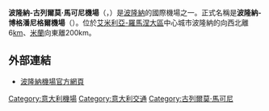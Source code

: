 {{Infobox Airport |
  airport_name =博洛尼亚-博格潘尼格尔机场<br /><small>Aeroporto di Bologna-Borgo Panigale</small>|
  nativename = 古列尔莫·马可尼机场 |
  photo = Aeroporto BO 02.JPG|
  type = 商用|
  run by = Aeroporto Guglielmo Marconi di Bologna S.p.A.|
  city = [[博洛尼亚|博洛尼亚]] |
  elevation = 38-{zh-hans:英尺; zh-hant:呎;}-（5米） |
  coordinates  = {{coord|44|32|07.60|N|11|17|019.20|E|type:airport}}|
  IATA = BLQ |
  ICAO = LIPE |
  runway1_heading = 12/30 |
  runway1_feet =  10,856 |
  runway1_meter = 2,800 |
  runway1_surface = 沥青|
  runway2_heading =  |
  runway2_meter =  |
  runway2_feet =  |
  runway2_surface = | 
  runway3_heading =  |
  runway3_meter =  |
  runway3_feet = |
  runway3_surface = |
  runway4_heading =  |
  runway4_meter =  |
  runway4_feet = |
  runway4_surface = |}}
'''波隆納-古列爾莫·馬可尼機場'''（{{Lang-it|Aeroporto di Bologna-Guglielmo Marconi}}，{{airport codes|BLQ|LIPE}}）是[[波隆納|波隆納]]的國際機場之一。正式名稱是'''波隆納-博格潘尼格爾機場'''（{{Lang-it|Aeroporto di Bologna-Borgo Panigale}}）。位於[[艾米利亚-罗马涅|艾米利亞-羅馬涅大區]]中心城市波隆納的向西北離6[[公里|km]]、[[米蘭|米蘭]]向東離200km。

== 外部連結 ==
* [http://www.bologna-airport.it/?LN=UK 波隆納機場官方網頁] {{Wayback|url=http://www.bologna-airport.it/?LN=UK |date=20091002082751 }} {{en}}

{{airport-stub}}
{{Italy-stub}}
{{義大利機場}}

[[Category:意大利機場|Category:意大利機場]]
[[Category:意大利交通|Category:意大利交通]]
[[Category:古列爾莫·馬可尼|Category:古列爾莫·馬可尼]]